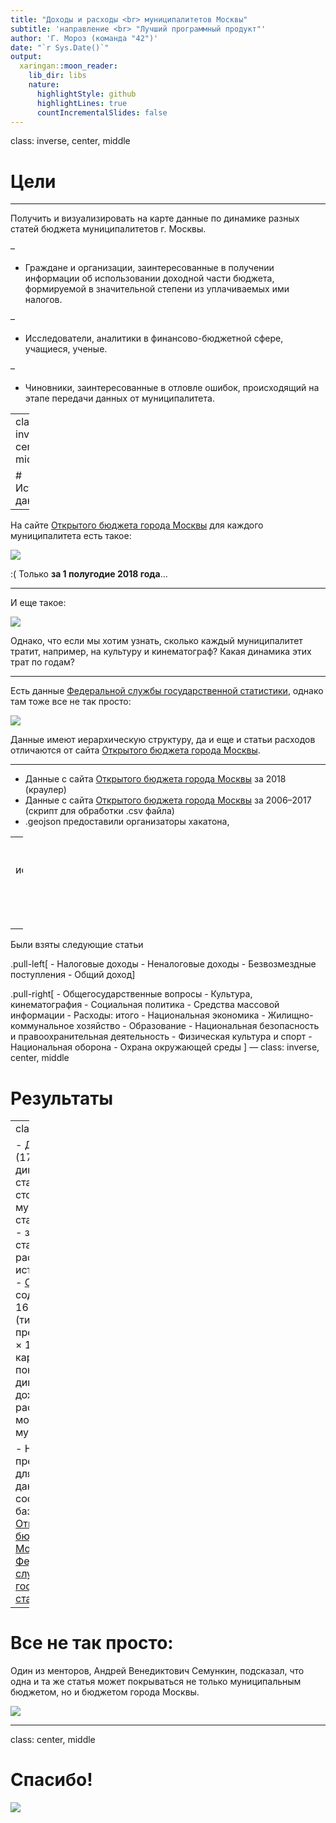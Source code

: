 ```yaml
---
title: "Доходы и расходы <br> муниципалитетов Москвы"
subtitle: 'направление <br> "Лучший программный продукт"'
author: 'Г. Мороз (команда "42")'
date: "`r Sys.Date()`"
output:
  xaringan::moon_reader:
    lib_dir: libs
    nature:
      highlightStyle: github
      highlightLines: true
      countIncrementalSlides: false
---
```

class: inverse, center, middle

# Цели

---

Получить и визуализировать на карте данные по динамике разных статей бюджета муниципалитетов г. Москвы.

--

- Граждане и организации, заинтересованные в получении информации об использовании доходной части бюджета, формируемой в значительной степени из уплачиваемых ими налогов.

--

- Исследователи, аналитики в финансово-бюджетной сфере, учащиеся, ученые.

--

- Чиновники, заинтересованные в отловле ошибок, происходящий на этапе передачи данных от муниципалитета.

---
class: inverse, center, middle

# Источник данных

---

На сайте [Открытого бюджета города Москвы](budget.mos.ru) для каждого муниципалитета есть такое:

![](images/04_mos.png)

:( Только **за 1 полугодие 2018 года**...

---

И еще такое:

![](images/05_mos.png)

Однако, что если мы хотим узнать, сколько каждый муниципалитет тратит, например, на культуру и кинематограф? Какая динамика этих трат по годам?

---

Есть данные [Федеральной службы государственной статистики](http://www.gks.ru/), однако там тоже все не так просто:

![](images/06_gks.png)

Данные имеют иерархическую структуру, да и еще и статьи расходов отличаются от сайта [Открытого бюджета города Москвы](budget.mos.ru).

---

- Данные с сайта [Открытого бюджета города Москвы](budget.mos.ru) за 2018 (краулер)
- Данные с сайта [Открытого бюджета города Москвы](budget.mos.ru) за 2006--2017 (скрипт для обработки  .csv файла)
- .geojson предоставили организаторы хакатона,

--
 но пришлось исправлять в нем ошибки (еще один скрипт)
 
--

Были взяты следующие статьи

.pull-left[
- Налоговые доходы
- Неналоговые доходы
- Безвозмездные поступления
- Общий доход
]

.pull-right[
- Общегосударственные вопросы
-	Культура, кинематография
-	Социальная политика
-	Средства массовой информации
-	Расходы: итого
-	Национальная экономика
-	Жилищно-коммунальное хозяйство
-	Образование
-	Национальная безопасность и правоохранительная деятельность
-	Физическая культура и спорт
-	Национальная оборона
-	Охрана окружающей среды 
]
---
class: inverse, center, middle

# Результаты

---
class: middle

- Данные (17534 на 6) по динамике разных статей со столбцами:
    - муниципалитет
    - статья бюджета
    - значение
    - тип статьи (доход/расход)
    - год
    - источник данных
- [Сайт](https://agricolamz.github.io/2018_mosfindata_hackathon_4/01_tax.html), который содержит <br> 16 (статей) $\times$ 2 (типа представления) $\times$  13 (лет) = 416 карт, <br> показывающий динамику доходов и расходов московских муниципалитетов

- Несколько предложений для огранизации данных составителям баз данных [Открытого бюджета города Москвы](budget.mos.ru) и [Федеральной службы государственной статистики](http://www.gks.ru/)

---

# Все не так просто:

Один из менторов, Андрей Венедиктович Семункин, подсказал, что одна и та же статья может покрываться не только муниципальным бюджетом, но и бюджетом города Москвы.

![](images/07_semukin.jpg)

---

class: center, middle

# Спасибо!

![](images/03_git_r.png)